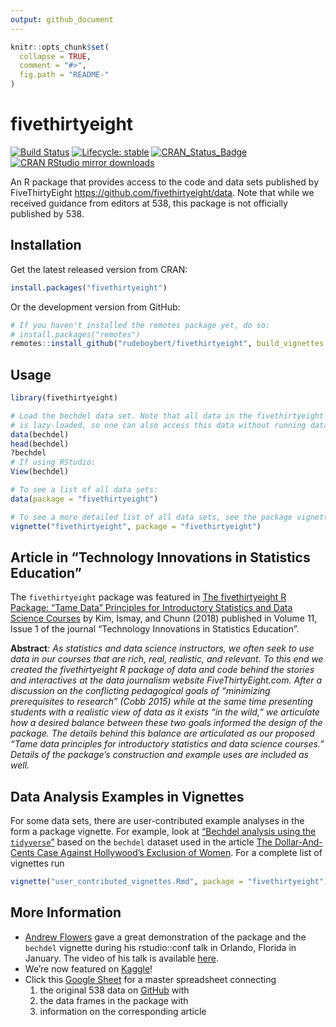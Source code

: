 ```yaml
---
output: github_document
---
```


<!-- README.md is generated from README.Rmd. Please edit that file -->

```r
knitr::opts_chunk$set(
  collapse = TRUE,
  comment = "#>",
  fig.path = "README-"
)
```


# fivethirtyeight

[![Build Status](https://travis-ci.org/rudeboybert/fivethirtyeight.svg?branch=master)](https://travis-ci.org/rudeboybert/fivethirtyeight)
[![Lifecycle: stable](https://img.shields.io/badge/lifecycle-stable-brightgreen.svg)](https://www.tidyverse.org/lifecycle/#stable)
[![CRAN_Status_Badge](https://www.r-pkg.org/badges/version/fivethirtyeight)](http://cran.r-project.org/package=fivethirtyeight)
[![CRAN RStudio mirror downloads](https://cranlogs.r-pkg.org/badges/fivethirtyeight)](http://www.r-pkg.org/pkg/fivethirtyeight)

An R package that provides access to the code and data sets published by FiveThirtyEight <https://github.com/fivethirtyeight/data>. Note that while we received guidance from editors at 538, this package is not officially published by 538. 




## Installation

Get the latest released version from CRAN:

```r
install.packages("fivethirtyeight")
```

Or the development version from GitHub:

```r
# If you haven't installed the remotes package yet, do so:
# install.packages("remotes")
remotes::install_github("rudeboybert/fivethirtyeight", build_vignettes = TRUE)
```



## Usage

```r
library(fivethirtyeight)

# Load the bechdel data set. Note that all data in the fivethirtyeight package
# is lazy-loaded, so one can also access this data without running data(bechdel).
data(bechdel)
head(bechdel)
?bechdel
# If using RStudio:
View(bechdel)

# To see a list of all data sets:
data(package = "fivethirtyeight")

# To see a more detailed list of all data sets, see the package vignette:
vignette("fivethirtyeight", package = "fivethirtyeight")
```



## Article in "Technology Innovations in Statistics Education"

The `fivethirtyeight` package was featured in [The fivethirtyeight R Package: "Tame Data" Principles for Introductory Statistics and Data Science Courses](https://escholarship.org/uc/item/0rx1231m) by Kim, Ismay, and Chunn (2018) published in Volume 11, Issue 1 of the journal "Technology Innovations in Statistics Education".

**Abstract**: *As statistics and data science instructors, we often seek to use data in our courses that are rich, real, realistic, and relevant. To this end we created the fivethirtyeight R package of data and code behind the stories and interactives at the data journalism website FiveThirtyEight.com. After a discussion on the conflicting pedagogical goals of "minimizing prerequisites to research" (Cobb 2015) while at the same time presenting students with a realistic view of data as it exists "in the wild," we articulate how a desired balance between these two goals informed the design of the package. The details behind this balance are articulated as our proposed "Tame data principles for introductory statistics and data science courses." Details of the package's construction and example uses are included as well.*



## Data Analysis Examples in Vignettes

For some data sets, there are user-contributed example analyses in the form a package vignette. For example, look at ["Bechdel analysis using the `tidyverse`"](https://fivethirtyeight-r.netlify.com/articles/bechdel.html) based on the `bechdel` dataset used in the article 
[The Dollar-And-Cents Case Against Hollywood's Exclusion of
Women](http://fivethirtyeight.com/features/the-dollar-and-cents-case-against-hollywoods-exclusion-of-women). For a complete list of vignettes run

```r
vignette("user_contributed_vignettes.Rmd", package = "fivethirtyeight")
```



## More Information

* [Andrew Flowers](https://www.linkedin.com/in/andrew-flowers-1319934/) gave a great demonstration of the package and the `bechdel` vignette during his rstudio::conf talk in Orlando, Florida in January.  The video of his talk is available [here](https://www.rstudio.com/resources/videos/finding-and-telling-stories-with-r/).
* We're now featured on [Kaggle](https://www.kaggle.com/fivethirtyeight/fivethirtyeight)!
* Click this [Google Sheet](https://docs.google.com/spreadsheets/d/1IMWAHNPIDzplafWW6AGnGyHmB1BMjohEw_V5HmT70Gs/edit#gid=840984416) for a master spreadsheet connecting
    1. the original 538 data on [GitHub](https://github.com/fivethirtyeight/data) with
    1. the data frames in the package with
    1. information on the corresponding article


<!--
## Collaborate

### Data Analysis Examples in Vignettes

In many instances, the data sets on the original 538 GitHub repository had the R code used in the analysis. We would love to have these, or any other interesting analyses, in the form of package vignettes. We ask you follow these guidelines as much as possible:

1. Use [`tidyverse`](https://blog.rstudio.org/2016/09/15/tidyverse-1-0-0/) packages: `ggplot2`, `dplyr`, `tidyr`, `modelr`, etc.
1. Use [R Markdown](http://rmarkdown.rstudio.com/):
    + In particular the Package Vignette (HTML) template option when creating an R Markdown document.
    + Have the name of the R Markdown file match the name of the data set. Ex: `vignettes/bechdel.Rmd`
1. Follow the GitHub fork/pull request [model](https://guides.github.com/introduction/flow/). Otherwise, contact us directly.



### Contributing to the Package

If you want to contribute to the package:

* We followed the principles in Hadley Wickham's [R packages](http://r-pkgs.had.co.nz/) book
* Preliminary instructions for automating R package documentation and collecting data about the data sets is available [here](https://github.com/rudeboybert/fivethirtyeight/blob/master/data_import_procedure.md).
-->

